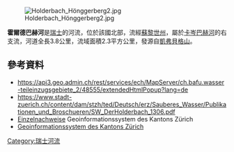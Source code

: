 {{Coord|47.42782|N|8.51333|E|display=title}}
[[Image:Holderbach_Hönggerberg2.jpg|right]]

'''霍爾德巴赫河'''是[[瑞士|瑞士]]的河流，位於該國北部，流經[[蘇黎世州|蘇黎世州]]，屬於[[卡岑巴赫河|卡岑巴赫河]]的右支流，河道全長3.8公里，流域面積2.3平方公里，發源自[[凱弗貝格山|凱弗貝格山]]。

==參考資料==
* https://api3.geo.admin.ch/rest/services/ech/MapServer/ch.bafu.wasser-teileinzugsgebiete_2/48555/extendedHtmlPopup?lang=de
* https://www.stadt-zuerich.ch/content/dam/stzh/ted/Deutsch/erz/Sauberes_Wasser/Publikationen_und_Broschueren/SW_DerHolderbach_1306.pdf
* [http://maps.zh.ch/ Einzelnachweise] Geoinformationssystem des Kantons Zürich
* [http://maps.zh.ch/ Geoinformationssystem des Kantons Zürich]

{{Switzerland-geo-stub}}
[[Category:瑞士河流|Category:瑞士河流]]